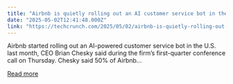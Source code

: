 ```yaml
---
title: "Airbnb is quietly rolling out an AI customer service bot in the US"
date: "2025-05-02T12:41:48.000Z"
link: "https://techcrunch.com/2025/05/02/airbnb-is-quietly-rolling-out-an-ai-customer-service-bot-in-the-us/"
---
```


Airbnb started rolling out an AI-powered customer service bot in the U.S. last month, CEO Brian Chesky said during the firm&#8217;s first-quarter conference call on Thursday. Chesky said 50% of Airbnb...

[Read more](https://techcrunch.com/2025/05/02/airbnb-is-quietly-rolling-out-an-ai-customer-service-bot-in-the-us/)
